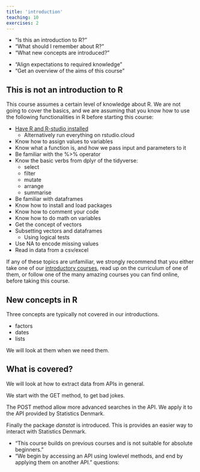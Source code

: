 ```yaml
---
title: 'introduction'
teaching: 10
exercises: 2
---
```


:::::::::::::::::::::::::::::::::::::: questions 

- "Is this an introduction to R?"
- "What should I remember about R?"
- "What new concepts are introduced?"

::::::::::::::::::::::::::::::::::::::::::::::::

::::::::::::::::::::::::::::::::::::: objectives

- "Align expectations to required knowledge"
- "Get an overview of the aims of this course"

::::::::::::::::::::::::::::::::::::::::::::::::

## This is not an introduction to R

This course assumes a certain level of knowledge about R. We are not going
to cover the basics, and we are assuming that you know how to use the following  functionalities in R before starting this course:

- [Have R and R-studio installed](https://kubdatalab.github.io/R-api_new/#software-setup)
    - Alternatively run everything on rstudio.cloud
- Know how to assign values to variables
- Know what a function is, and how we pass input and parameters to it
- Be familiar with the %>% operator
- Know the basic verbs from dplyr of the tidyverse:
    - select
    - filter
    - mutate
    - arrange
    - summarise
- Be familiar with dataframes
- Know how to install and load packages
- Know how to comment your code
- Know how to do math on variables
- Get the concept of vectors
- Subsetting vectors and dataframes
    - Using logical tests
- Use NA to encode missing values
- Read in data from a csv/excel

If any of these topics are unfamiliar, we strongly recommend that you either 
take one of our [introductory courses](https://kubdatalab.github.io/R-intro/), 
read up on the curriculum of one of them, 
or follow one of the many amazing courses you can find online, before taking 
this course.


## New concepts in R
Three concepts are typically not covered in our introductions.

- factors
- dates
- lists

We will look at them when we need them.

## What is covered?

We will look at how to extract data from APIs in general. 

We start with the GET method, to get bad jokes.

The POST method allow more advanced searches in the API. We apply it to
the API provided by Statistics Denmark.

Finally the package *danstat* is introduced. This is provides an easier way to interact
with Statistics Denmark.





::::::::::::::::::::::::::::::::::::: keypoints 

- "This course builds on previous courses and is not suitable for absolute beginners."
- "We begin by accessing an API using lowlevel methods, and end by applying them on another API."
questions:

::::::::::::::::::::::::::::::::::::::::::::::::

